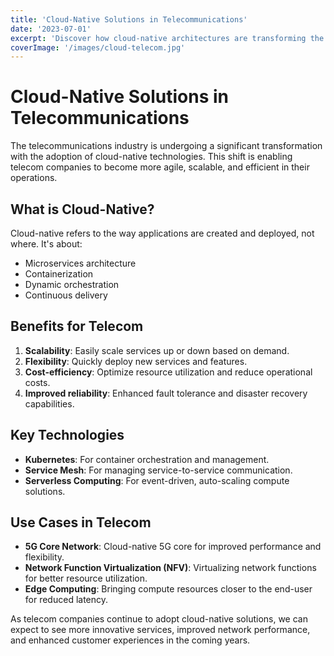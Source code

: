 ```yaml
---
title: 'Cloud-Native Solutions in Telecommunications'
date: '2023-07-01'
excerpt: 'Discover how cloud-native architectures are transforming the telecom industry.'
coverImage: '/images/cloud-telecom.jpg'
---
```


# Cloud-Native Solutions in Telecommunications

The telecommunications industry is undergoing a significant transformation with the adoption of cloud-native technologies. This shift is enabling telecom companies to become more agile, scalable, and efficient in their operations.

## What is Cloud-Native?

Cloud-native refers to the way applications are created and deployed, not where. It's about:

- Microservices architecture
- Containerization
- Dynamic orchestration
- Continuous delivery

## Benefits for Telecom

1. **Scalability**: Easily scale services up or down based on demand.
2. **Flexibility**: Quickly deploy new services and features.
3. **Cost-efficiency**: Optimize resource utilization and reduce operational costs.
4. **Improved reliability**: Enhanced fault tolerance and disaster recovery capabilities.

## Key Technologies

- **Kubernetes**: For container orchestration and management.
- **Service Mesh**: For managing service-to-service communication.
- **Serverless Computing**: For event-driven, auto-scaling compute solutions.

## Use Cases in Telecom

- **5G Core Network**: Cloud-native 5G core for improved performance and flexibility.
- **Network Function Virtualization (NFV)**: Virtualizing network functions for better resource utilization.
- **Edge Computing**: Bringing compute resources closer to the end-user for reduced latency.

As telecom companies continue to adopt cloud-native solutions, we can expect to see more innovative services, improved network performance, and enhanced customer experiences in the coming years.

